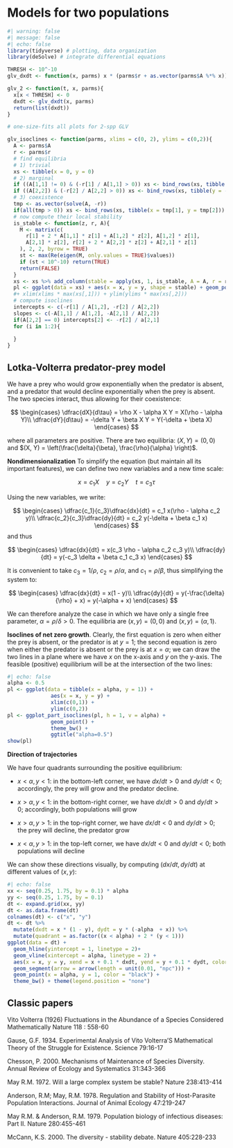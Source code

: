 # Models for two populations
```r
#| warning: false
#| message: false
#| echo: false
library(tidyverse) # plotting, data organization
library(deSolve) # integrate differential equations
```


```r
THRESH <- 10^-10
glv_dxdt <- function(x, parms) x * (parms$r + as.vector(parms$A %*% x))

glv_2 <- function(t, x, parms){
  x[x < THRESH] <- 0
  dxdt <- glv_dxdt(x, parms)
  return(list(dxdt))
}

# one-size-fits all plots for 2-spp GLV

glv_isoclines <- function(parms, xlims = c(0, 2), ylims = c(0,2)){
  A <- parms$A
  r <- parms$r
  # find equilibria
  # 1) trivial
  xs <- tibble(x = 0, y = 0)
  # 2) marginal
  if ((A[1,1] != 0) & (-r[1] / A[1,1] > 0)) xs <- bind_rows(xs, tibble(x = -r[1] / A[1,1], y = 0))
  if ((A[2,2]) & (-r[2] / A[2,2] > 0)) xs <- bind_rows(xs, tibble(y = -r[2] / A[2,2], x = 0))
  # 3) coexistence
  tmp <- as.vector(solve(A, -r))
  if(all(tmp > 0)) xs <- bind_rows(xs, tibble(x = tmp[1], y = tmp[2]))
  # now compute their local stability
  is_stable <- function(z, r, A){
    M <- matrix(c(
      r[1] + 2 * A[1,1] * z[1] + A[1,2] * z[2], A[1,2] * z[1], 
      A[2,1] * z[2], r[2] + 2 * A[2,2] * z[2] + A[2,1] * z[1]
    ), 2, 2, byrow = TRUE)
    st <- max(Re(eigen(M, only.values = TRUE)$values))
    if (st < 10^-10) return(TRUE)
    return(FALSE)
  }
  xs <- xs %>% add_column(stable = apply(xs, 1, is_stable, A = A, r = r))
  pl <- ggplot(data = xs) + aes(x = x, y = y, shape = stable) + geom_point()
  #+ xlim(xlims * max(xs[,1])) + ylim(ylims * max(xs[,2])) 
  # compute isoclines
  intercepts <- c(-r[1] / A[1,2], -r[2] / A[2,2])
  slopes <- c(-A[1,1] / A[1,2], -A[2,1] / A[2,2])
  if(A[2,2] == 0) intercepts[2] <- -r[2] / a[2,1]
  for (i in 1:2){
    
  }
}
```



## Lotka-Volterra predator-prey model

We have a prey who would grow exponentially when the predator is absent, and a predator that would decline exponentially when the prey is absent. The two species interact, thus allowing for their coexistence:

$$
\begin{cases}
\dfrac{dX}{d\tau} = \rho X - \alpha X Y = X(\rho - \alpha Y)\\
\dfrac{dY}{d\tau} = -\delta Y + \beta X Y = Y(-\delta + \beta X)
\end{cases}
$$

where all parameters are positive. There are two equilibria: $(X, Y) = (0, 0)$ and $(X, Y) = \left(\frac{\delta}{\beta}, \frac{\rho}{\alpha} \right)$.

**Nondimensionalization** To simplify the equation (but maintain all its important features), we can define two new variables and a new time scale:

$$
x = c_1 X \quad y = c_2 Y \quad t = c_3 \tau
$$

Using the new variables, we write:

$$
\begin{cases}
\dfrac{c_1}{c_3}\dfrac{dx}{dt} = c_1 x(\rho - \alpha c_2 y)\\
\dfrac{c_2}{c_3}\dfrac{dy}{dt} = c_2 y(-\delta + \beta c_1 x)
\end{cases}
$$
and thus

$$
\begin{cases}
\dfrac{dx}{dt} = x(c_3 \rho - \alpha c_2 c_3 y)\\
\dfrac{dy}{dt} = y(-c_3 \delta + \beta c_1 c_3 x)
\end{cases}
$$

It is convenient to take $c_3 = 1/\rho$, $c_2 = \rho / \alpha$, and $c_1 = \rho / \beta$, thus simplifying the system to:

$$
\begin{cases}
\dfrac{dx}{dt} = x(1 - y)\\
\dfrac{dy}{dt} = y(-\frac{\delta}{\rho} + x) = y(-\alpha + x)
\end{cases}
$$

We can therefore analyze the case in which we have only a single free parameter, $\alpha = \rho / \delta > 0$. The equilibria are $(x,y) = (0,0)$ and $(x, y) = (\alpha, 1)$.

**Isoclines of net zero growth**. Clearly, the first equation is zero when either the prey is absent, or the predator is at $y = 1$; the second equation is zero when either the predator is absent or the prey is at $x = \alpha$; we can draw the two lines in a plane where we have $x$ on the x-axis and $y$ on the y-axis. The feasible (positive) equilibrium will be at the intersection of the two lines:

```r
#| echo: false
alpha <- 0.5
pl <- ggplot(data = tibble(x = alpha, y = 1)) + 
              aes(x = x, y = y) + 
              xlim(c(0,1)) + 
              ylim(c(0,2)) 
pl <- ggplot_part_isoclines(pl, h = 1, v = alpha) + 
              geom_point() + 
              theme_bw() + 
              ggtitle("alpha=0.5")
show(pl)
```

**Direction of trajectories**

We have four quadrants surrounding the positive equilibrium:

- $x < \alpha, y < 1$: in the bottom-left corner, we have $dx/dt > 0$ and $dy/dt < 0$; accordingly, the prey will grow and the predator decline.

- $x > \alpha, y < 1$: in the bottom-right corner, we have $dx/dt > 0$ and $dy/dt > 0$; accordingly, both populations will grow

- $x > \alpha, y > 1$: in the top-right corner, we have $dx/dt < 0$ and $dy/dt > 0$; the prey will decline, the predator grow

- $x < \alpha, y > 1$: in the top-left corner, we have $dx/dt < 0$ and $dy/dt < 0$; both populations will decline

We can show these directions visually, by computing $(dx/dt, dy/dt)$ at different values of $(x, y)$:

```r
#| echo: false
xx <- seq(0.25, 1.75, by = 0.1) * alpha
yy <- seq(0.25, 1.75, by = 0.1) 
dt <- expand.grid(xx, yy)
dt <- as.data.frame(dt)
colnames(dt) <- c("x", "y")
dt <- dt %>% 
  mutate(dxdt = x * (1 - y), dydt = y * (-alpha  + x)) %>% 
  mutate(quadrant = as.factor((x < alpha) + 2 * (y < 1)))
ggplot(data = dt) + 
  geom_hline(yintercept = 1, linetype = 2)+ 
  geom_vline(xintercept = alpha, linetype = 2) + 
  aes(x = x, y = y, xend = x + 0.1 * dxdt, yend = y + 0.1 * dydt, color = quadrant) + 
  geom_segment(arrow = arrow(length = unit(0.01, "npc"))) + 
  geom_point(x = alpha, y = 1, color = "black") + 
  theme_bw() + theme(legend.position = "none")
```
































## Classic papers

Vito Volterra (1926)
Fluctuations in the Abundance of a Species Considered Mathematically
Nature 118 : 558-60

Gause, G.F. 1934. Experimental Analysis of Vito Volterra'S Mathematical Theory of the Struggle for Existence. Science 79:16-17

Chesson, P. 2000. Mechanisms of Maintenance of Species Diversity. Annual Review of Ecology and Systematics 31:343-366


May R.M. 1972. Will a large complex system be stable? Nature 238:413-414


Anderson, R.M; May, R.M. 1978. Regulation and Stability of Host-Parasite Population Interactions. Journal of Animal Ecology 47:219-247

May R.M. & Anderson, R.M. 1979. Population biology of infectious diseases: Part II. Nature 280:455-461


McCann, K.S. 2000. The diversity - stability debate. Nature 405:228-233

